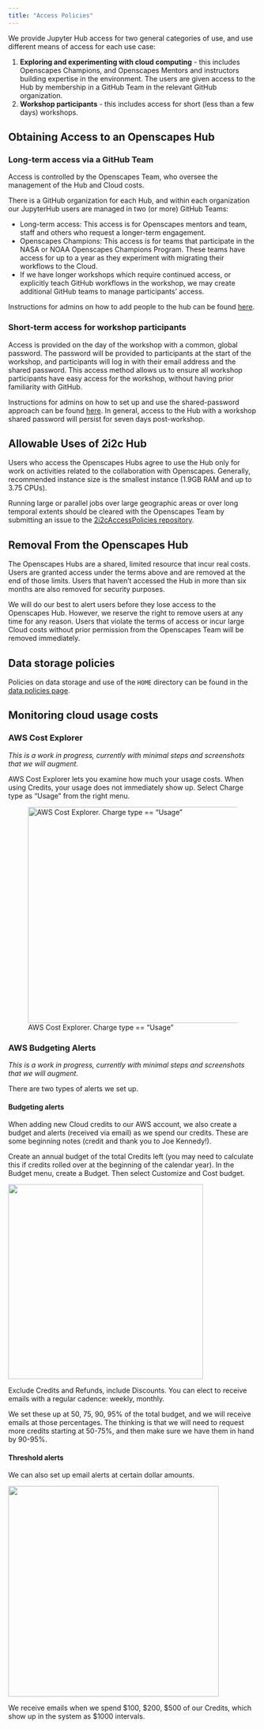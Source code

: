 ```yaml
---
title: "Access Policies"
---
```


We provide Jupyter Hub access for two general categories of use, and use different
means of access for each use case:

1. **Exploring and experimenting with cloud computing** - this includes Openscapes 
Champions, and Openscapes Mentors and instructors building expertise in the
environment. The users are given access to the Hub by membership in a
GitHub Team in the relevant GitHub organization.
2. **Workshop participants** - this includes access for short (less than a few 
days) workshops.

## Obtaining Access to an Openscapes Hub

### Long-term access via a GitHub Team

Access is controlled by the Openscapes Team, who oversee the management of the 
Hub and Cloud costs.

There is a GitHub organization for each Hub, and within each organization our 
JupyterHub users are managed in two (or more) GitHub Teams: 

* Long-term access: This access is for Openscapes mentors and team, staff and 
  others who request a longer-term engagement.
* Openscapes Champions: This access is for teams that participate in the NASA or 
  NOAA Openscapes Champions Program. 
These teams have access for up to a year as they experiment with migrating their 
  workflows to the Cloud. 
* If we have longer workshops which require continued access, or explicitly 
  teach GitHub workflows in the workshop, we may create additional GitHub teams 
  to manage participants' access.

Instructions for admins on how to add people to the hub can be found 
[here](longterm-access.qmd).

### Short-term access for workshop participants

Access is provided on the day of the workshop with a common, global password. The password 
will be provided to participants at the start of the workshop, and participants will log in with 
their email address and the shared password. This access method allows us to 
ensure all workshop participants have easy access for the workshop, without having 
prior familiarity with GitHub.

Instructions for admins on how to set up and use the shared-password approach 
can be found [here](workshop-access.qmd). In general, access to the Hub with a 
workshop shared password will persist for seven days post-workshop.

## Allowable Uses of 2i2c Hub 

Users who access the Openscapes Hubs agree to use the Hub only for work on activities related to the collaboration with Openscapes. Generally, recommended instance size is the smallest instance (1.9GB RAM and up to 3.75 CPUs). 

Running large or parallel jobs over large geographic areas or over long temporal extents should be cleared with the Openscapes Team by submitting an issue to the [2i2cAccessPolicies repository]( https://github.com/NASA-Openscapes/2i2cAccessPolicies).

<!-- TODO: add/fix repo for access policies for NOAA -->

## Removal From the Openscapes Hub

The Openscapes Hubs are a shared, limited resource that incur real costs. Users are granted access under the terms above and are removed at the end of those limits. Users that haven’t accessed the Hub in more than six months are also removed for security purposes. 

We will do our best to alert users before they lose access to the Openscapes Hub. However, we reserve the right to remove users at any time for any reason. Users that violate the terms of access or incur large Cloud costs without prior permission from the Openscapes Team will be removed immediately.

## Data storage policies

Policies on data storage and use of the `HOME` directory can be found in the [data policies page](data-storage.qmd).

## Monitoring cloud usage costs

### AWS Cost Explorer

<!-- TODO: Integrate/add links to monthly cost/storage report being developed at  -->

*This is a work in progress, currently with minimal steps and screenshots that we will augment.*

AWS Cost Explorer lets you examine how much your usage costs. When using Credits, your usage does not immediately show up. Select Charge type as "Usage" from the right menu.

![AWS Cost Explorer. Charge type == "Usage"](images/cost-explorer-usage.png){fig-align="center" width="437"}

### AWS Budgeting Alerts

*This is a work in progress, currently with minimal steps and screenshots that we will augment.*

There are two types of alerts we set up.

#### Budgeting alerts

When adding new Cloud credits to our AWS account, we also create a budget and alerts (received via email) as we spend our credits. These are some beginning notes (credit and thank you to Joe Kennedy!).

Create an annual budget of the total Credits left (you may need to calculate this if credits rolled over at the beginning of the calendar year). In the Budget menu, create a Budget. Then select Customize and Cost budget.

![](images/choose-budget-type.png){fig-align="center" width="394"}

Exclude Credits and Refunds, include Discounts. You can elect to receive emails with a regular cadence: weekly, monthly.

We set these up at 50, 75, 90, 95% of the total budget, and we will receive emails at those percentages. The thinking is that we will need to request more credits starting at 50-75%, and then make sure we have them in hand by 90-95%.

#### Threshold alerts

We can also set up email alerts at certain dollar amounts.

![](images/budget-threshold-alerts.png){fig-align="center" width="426"}

We receive emails when we spend \$100, \$200, \$500 of our Credits, which show up in the system as \$1000 intervals.
